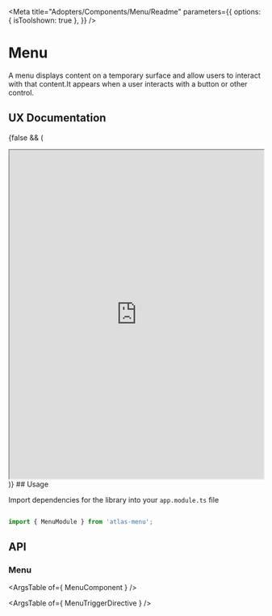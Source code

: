 

<Meta title="Adopters/Components/Menu/Readme" 
parameters={{
    options: {
      isToolshown: true
    },
  }}
/>

# Menu

A menu displays content on a temporary surface and allow users to interact with that content.It appears when a user interacts with a button or other control.

## UX Documentation
{false && (
<iframe
    src='https://www.figma.com/embed?embed_host=share&url=https%3A%2F%2Fwww.figma.com%2Ffile%2F2JsVkInxdBUZU2Fu8gwmGx%2FMenu---Foundations-0.0.2-Components-Documentation%3Fnode-id%3D13866%253A22999' 
    allowFullScreen="true"
    width='100%'
    height='650px'
    style={{border: 'none'}}
></iframe>
)}
## Usage

Import dependencies for the library into your ```app.module.ts``` file

```ts

import { MenuModule } from 'atlas-menu';

```

## API

### Menu

<ArgsTable of={ MenuComponent } />

<ArgsTable of={ MenuTriggerDirective } />